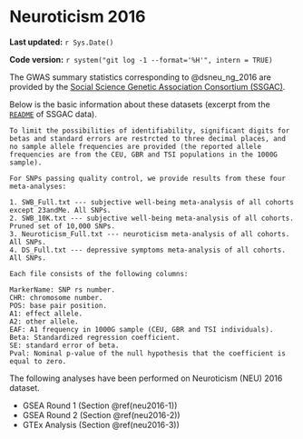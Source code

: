 # Neuroticism 2016 {#neu2016}

**Last updated:** `r Sys.Date()`

**Code version:** `r system("git log -1 --format='%H'", intern = TRUE)`

The GWAS summary statistics corresponding to @dsneu_ng_2016 are provided by the [Social Science Genetic Association Consortium (SSGAC)](http://www.thessgac.org/data).

Below is the basic information about these datasets (excerpt from the [`README`](http://ssgac.org/documents/ReadMe_genetic_variants_associated_with_swb.txt) of SSGAC data).

```
To limit the possibilities of identifiability, significant digits for betas and standard errors are restrcted to three decimal places, and no sample allele frequencies are provided (the reported allele frequencies are from the CEU, GBR and TSI populations in the 1000G sample).

For SNPs passing quality control, we provide results from these four meta-analyses:

1. SWB_Full.txt --- subjective well-being meta-analysis of all cohorts except 23andMe. All SNPs.
2. SWB_10K.txt --- subjective well-being meta-analysis of all cohorts. Pruned set of 10,000 SNPs. 
3. Neuroticism_Full.txt --- neuroticism meta-analysis of all cohorts. All SNPs.
4. DS_Full.txt --- depressive symptoms meta-analysis of all cohorts. All SNPs.

Each file consists of the following columns:

MarkerName: SNP rs number.
CHR: chromosome number.
POS: base pair position.
A1: effect allele.
A2: other allele.
EAF: A1 frequency in 1000G sample (CEU, GBR and TSI individuals).
Beta: Standardized regression coefficient. 
SE: standard error of beta.
Pval: Nominal p-value of the null hypothesis that the coefficient is equal to zero.
```

The following analyses have been performed on Neuroticism (NEU) 2016 dataset.

- GSEA Round 1 (Section \@ref(neu2016-1))
- GSEA Round 2 (Section \@ref(neu2016-2))
- GTEx Analysis (Section \@ref(neu2016-3))

